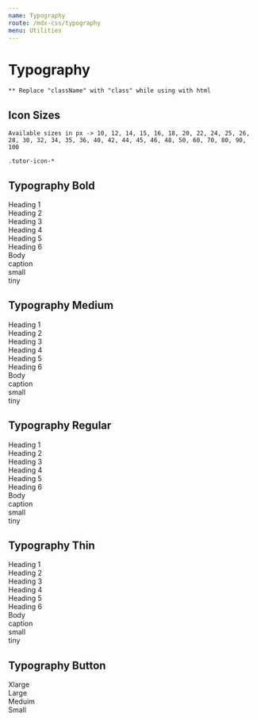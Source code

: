 ```yaml
---
name: Typography
route: /mdx-css/typography
menu: Utilities
---
```



# Typography

`** Replace "className" with "class" while using with html`

## Icon Sizes

`Available sizes in px -> 10, 12, 14, 15, 16, 18, 20, 22, 24, 25, 26, 28, 30, 32, 34, 35, 36, 40, 42, 44, 45, 46, 48, 50, 60, 70, 80, 90, 100`

```
.tutor-icon-*

```

<Playground>
	<div className="tutor-bs-d-flex tutor-bs-align-items-center">
		<span class="tutor-icon-10 ttr-user-filled"></span>
		<span class="tutor-icon-20 ttr-user-filled"></span>
		<span class="tutor-icon-30 ttr-user-filled"></span>
		<span class="tutor-icon-40 ttr-user-filled"></span>
		<span class="tutor-icon-50 ttr-user-filled"></span>
		<span class="tutor-icon-60 ttr-user-filled"></span>
		<span class="tutor-icon-70 ttr-user-filled"></span>
		<span class="tutor-icon-80 ttr-user-filled"></span>
		<span class="tutor-icon-90 ttr-user-filled"></span>
		<span class="tutor-icon-100 ttr-user-filled"></span>
	</div>
</Playground>

## Typography Bold

<Playground>
	<div className="text-bold-h1 tutor-mb-10">Heading 1</div>
	<div className="text-bold-h2 tutor-mb-10">Heading 2</div>
	<div className="text-bold-h3 tutor-mb-10">Heading 3</div>
	<div className="text-bold-h4 tutor-mb-10">Heading 4</div>
	<div className="text-bold-h5 tutor-mb-10">Heading 5</div>
	<div className="text-bold-h6 tutor-mb-10">Heading 6</div>
	<div className="text-bold-body tutor-mb-10">Body</div>
	<div className="text-bold-caption tutor-mb-10">caption</div>
	<div className="text-bold-small tutor-mb-10">small</div>
	<div className="text-bold-tiny tutor-mb-10">tiny</div>
</Playground>

## Typography Medium

<Playground>
	<div className="text-medium-h1 tutor-mb-10">Heading 1</div>
	<div className="text-medium-h2 tutor-mb-10">Heading 2</div>
	<div className="text-medium-h3 tutor-mb-10">Heading 3</div>
	<div className="text-medium-h4 tutor-mb-10">Heading 4</div>
	<div className="text-medium-h5 tutor-mb-10">Heading 5</div>
	<div className="text-medium-h6 tutor-mb-10">Heading 6</div>
	<div className="text-medium-body tutor-mb-10">Body</div>
	<div className="text-medium-caption tutor-mb-10">caption</div>
	<div className="text-medium-small tutor-mb-10">small</div>
	<div className="text-medium-tiny tutor-mb-10">tiny</div>
</Playground>

## Typography Regular

<Playground>
	<div className="text-regular-h1 tutor-mb-10">Heading 1</div>
	<div className="text-regular-h2 tutor-mb-10">Heading 2</div>
	<div className="text-regular-h3 tutor-mb-10">Heading 3</div>
	<div className="text-regular-h4 tutor-mb-10">Heading 4</div>
	<div className="text-regular-h5 tutor-mb-10">Heading 5</div>
	<div className="text-regular-h6 tutor-mb-10">Heading 6</div>
	<div className="text-regular-body tutor-mb-10">Body</div>
	<div className="text-regular-caption tutor-mb-10">caption</div>
	<div className="text-regular-small tutor-mb-10">small</div>
	<div className="text-regular-tiny tutor-mb-10">tiny</div>
</Playground>

## Typography Thin

<Playground>
	<div className="text-thin-h1 tutor-mb-10">Heading 1</div>
	<div className="text-thin-h2 tutor-mb-10">Heading 2</div>
	<div className="text-thin-h3 tutor-mb-10">Heading 3</div>
	<div className="text-thin-h4 tutor-mb-10">Heading 4</div>
	<div className="text-thin-h5 tutor-mb-10">Heading 5</div>
	<div className="text-thin-h6 tutor-mb-10">Heading 6</div>
	<div className="text-thin-body tutor-mb-10">Body</div>
	<div className="text-thin-caption tutor-mb-10">caption</div>
	<div className="text-thin-small tutor-mb-10">small</div>
	<div className="text-thin-tiny tutor-mb-10">tiny</div>
</Playground>

## Typography Button

<Playground>
	<div className="text-btn-xlarge tutor-mb-10">Xlarge</div>
	<div className="text-btn-large tutor-mb-10">Large</div>
	<div className="text-btn-meduim tutor-mb-10">Meduim</div>
	<div className="text-btn-small tutor-mb-10">Small</div>
</Playground>
